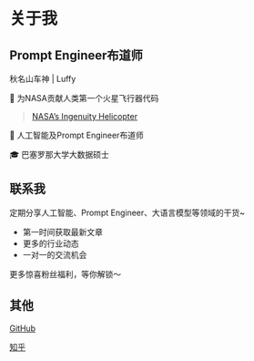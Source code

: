 # 关于我


## Prompt Engineer布道师

秋名山车神 | Luffy

🚀 为NASA贡献人类第一个火星飞行器代码 
> [NASA’s Ingenuity Helicopter](https://github.com/readme/featured/nasa-ingenuity-helicopter)

🤖 人工智能及Prompt Engineer布道师

🎓 巴塞罗那大学大数据硕士

## 联系我

<WeChatContact />

<Callout emoji="🎉">
  定期分享人工智能、Prompt Engineer、大语言模型等领域的干货~

  - 第一时间获取最新文章
  - 更多的行业动态
  - 一对一的交流机会

  更多惊喜粉丝福利，等你解锁～
</Callout>

## 其他

[GitHub](https://github.com/CarGod)

[知乎](https://www.zhihu.com/people/codehope)
